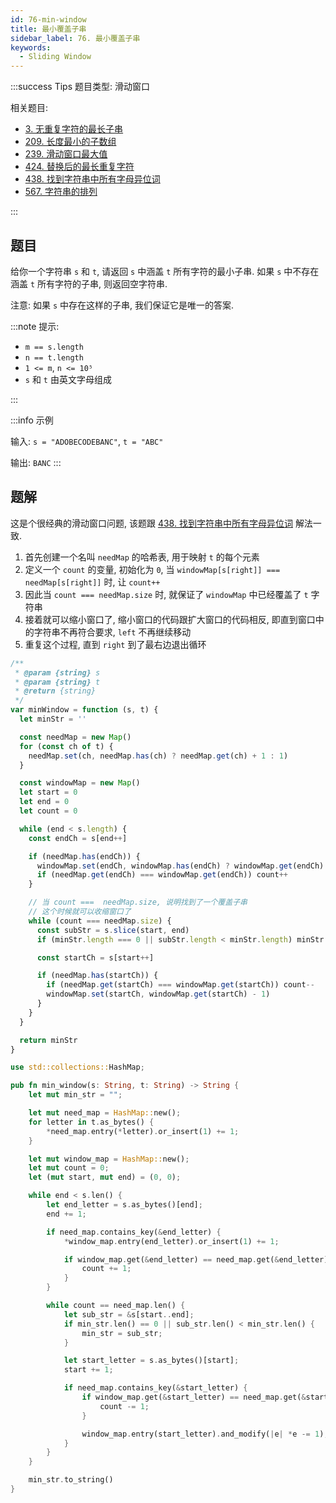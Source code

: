 ```yaml
---
id: 76-min-window
title: 最小覆盖子串
sidebar_label: 76. 最小覆盖子串
keywords:
  - Sliding Window
---
```


:::success Tips
题目类型: 滑动窗口

相关题目:

- [3. 无重复字符的最长子串](/leetcode/medium/3-length-of-longest-substring)
- [209. 长度最小的子数组](/leetcode/medium/209-min-sub-array-len)
- [239. 滑动窗口最大值](/leetcode/hard/239-max-sliding-window)
- [424. 替换后的最长重复字符](/leetcode/medium/424-character-replacement)
- [438. 找到字符串中所有字母异位词](/leetcode/medium/438-find-anagrams)
- [567. 字符串的排列](/leetcode/medium/567-check-inclusion)

:::

## 题目

给你一个字符串 `s` 和 `t`, 请返回 `s` 中涵盖 `t` 所有字符的最小子串. 如果 `s` 中不存在涵盖 `t` 所有字符的子串, 则返回空字符串.

注意: 如果 `s` 中存在这样的子串, 我们保证它是唯一的答案.

:::note 提示:

- `m == s.length`
- `n == t.length`
- `1 <= m`, `n <= 10⁵`
- `s` 和 `t` 由英文字母组成

:::

:::info 示例

输入: `s = "ADOBECODEBANC"`, `t = "ABC"`

输出: `BANC`
:::

## 题解

这是个很经典的滑动窗口问题, 该题跟 [438. 找到字符串中所有字母异位词](/leetcode/medium/438-find-anagrams) 解法一致.

1. 首先创建一个名叫 `needMap` 的哈希表, 用于映射 `t` 的每个元素
2. 定义一个 `count` 的变量, 初始化为 `0`, 当 `windowMap[s[right]] === needMap[s[right]]` 时, 让 `count++`
3. 因此当 `count === needMap.size` 时, 就保证了 `windowMap` 中已经覆盖了 `t` 字符串
4. 接着就可以缩小窗口了, 缩小窗口的代码跟扩大窗口的代码相反, 即直到窗口中的字符串不再符合要求, `left` 不再继续移动
5. 重复这个过程, 直到 `right` 到了最右边退出循环


<Tabs>
  <TabItem value="JavaScript" label="JavaScript" default>

```ts
/**
 * @param {string} s
 * @param {string} t
 * @return {string}
 */
var minWindow = function (s, t) {
  let minStr = ''

  const needMap = new Map()
  for (const ch of t) {
    needMap.set(ch, needMap.has(ch) ? needMap.get(ch) + 1 : 1)
  }

  const windowMap = new Map()
  let start = 0
  let end = 0
  let count = 0

  while (end < s.length) {
    const endCh = s[end++]

    if (needMap.has(endCh)) {
      windowMap.set(endCh, windowMap.has(endCh) ? windowMap.get(endCh) + 1 : 1)
      if (needMap.get(endCh) === windowMap.get(endCh)) count++
    }

    // 当 count ===  needMap.size, 说明找到了一个覆盖子串
    // 这个时候就可以收缩窗口了
    while (count === needMap.size) {
      const subStr = s.slice(start, end)
      if (minStr.length === 0 || subStr.length < minStr.length) minStr = subStr

      const startCh = s[start++]

      if (needMap.has(startCh)) {
        if (needMap.get(startCh) === windowMap.get(startCh)) count--
        windowMap.set(startCh, windowMap.get(startCh) - 1)
      }
    }
  }

  return minStr
}
```

</TabItem>
<TabItem value="Rust" label="Rust">

```rust
use std::collections::HashMap;

pub fn min_window(s: String, t: String) -> String {
    let mut min_str = "";

    let mut need_map = HashMap::new();
    for letter in t.as_bytes() {
        *need_map.entry(*letter).or_insert(1) += 1;
    }

    let mut window_map = HashMap::new();
    let mut count = 0;
    let (mut start, mut end) = (0, 0);

    while end < s.len() {
        let end_letter = s.as_bytes()[end];
        end += 1;

        if need_map.contains_key(&end_letter) {
            *window_map.entry(end_letter).or_insert(1) += 1;

            if window_map.get(&end_letter) == need_map.get(&end_letter) {
                count += 1;
            }
        }

        while count == need_map.len() {
            let sub_str = &s[start..end];
            if min_str.len() == 0 || sub_str.len() < min_str.len() {
                min_str = sub_str;
            }

            let start_letter = s.as_bytes()[start];
            start += 1;

            if need_map.contains_key(&start_letter) {
                if window_map.get(&start_letter) == need_map.get(&start_letter) {
                    count -= 1;
                }

                window_map.entry(start_letter).and_modify(|e| *e -= 1);
            }
        }
    }

    min_str.to_string()
}
```

</TabItem>
</Tabs>
